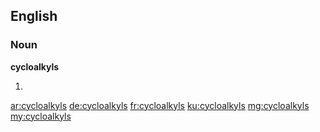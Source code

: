 ==English==

===Noun===
'''cycloalkyls'''

# {{plural of|cycloalkyl}}

[[ar:cycloalkyls]]
[[de:cycloalkyls]]
[[fr:cycloalkyls]]
[[ku:cycloalkyls]]
[[mg:cycloalkyls]]
[[my:cycloalkyls]]